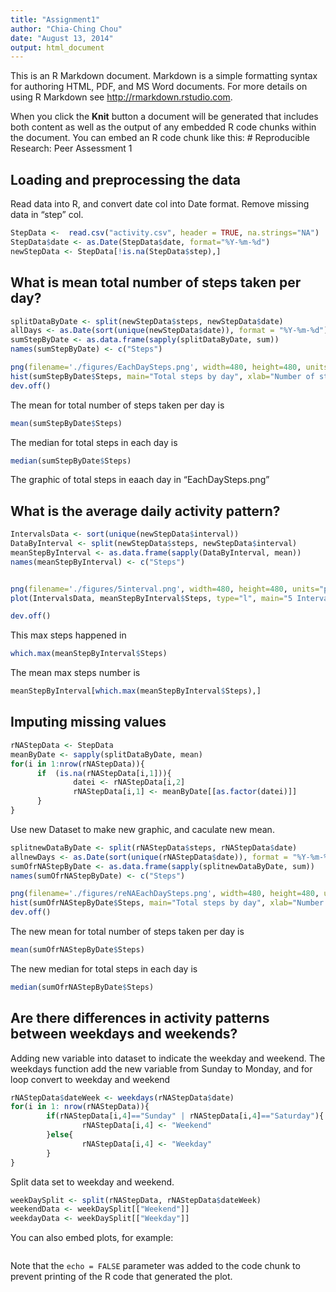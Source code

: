 ```yaml
---
title: "Assignment1"
author: "Chia-Ching Chou"
date: "August 13, 2014"
output: html_document
---
```


This is an R Markdown document. Markdown is a simple formatting syntax for authoring HTML, PDF, and MS Word documents. For more details on using R Markdown see <http://rmarkdown.rstudio.com>.

When you click the **Knit** button a document will be generated that includes both content as well as the output of any embedded R code chunks within the document. You can embed an R code chunk like this:
# Reproducible Research: Peer Assessment 1


## Loading and preprocessing the data
Read data into R, and convert date col into Date format.
Remove missing data in "step" col.

```r
StepData <-  read.csv("activity.csv", header = TRUE, na.strings="NA")
StepData$date <- as.Date(StepData$date, format="%Y-%m-%d")
newStepData <- StepData[!is.na(StepData$step),]
```


## What is mean total number of steps taken per day?

```r
splitDataByDate <- split(newStepData$steps, newStepData$date)
allDays <- as.Date(sort(unique(newStepData$date)), format = "%Y-%m-%d")
sumStepByDate <- as.data.frame(sapply(splitDataByDate, sum))
names(sumStepByDate) <- c("Steps")

png(filename='./figures/EachDaySteps.png', width=480, height=480, units="px")
hist(sumStepByDate$Steps, main="Total steps by day", xlab="Number of steps in each day", ylab="Number of days", col="red", breaks = nrow(sumStepByDate))
dev.off()
```
The mean for total number of steps taken per day is
```r
mean(sumStepByDate$Steps)
```

The median for total steps in each day is
```r
median(sumStepByDate$Steps)
```


The graphic of total steps in eaach day in "EachDaySteps.png"

## What is the average daily activity pattern?

```r
IntervalsData <- sort(unique(newStepData$interval))
DataByInterval <- split(newStepData$steps, newStepData$interval)
meanStepByInterval <- as.data.frame(sapply(DataByInterval, mean))
names(meanStepByInterval) <- c("Steps")


png(filename='./figures/5interval.png', width=480, height=480, units="px")
plot(IntervalsData, meanStepByInterval$Steps, type="l", main="5 Interval step mean", xlab="5 interval", ylab="Mean of steps")

dev.off()

```

This max steps happened in
```r
which.max(meanStepByInterval$Steps)
```
The mean max steps number is
```r
meanStepByInterval[which.max(meanStepByInterval$Steps),]

```


## Imputing missing values

```r
rNAStepData <- StepData
meanByDate <- sapply(splitDataByDate, mean)
for(i in 1:nrow(rNAStepData)){
      if  (is.na(rNAStepData[i,1])){
              datei <- rNAStepData[i,2]
              rNAStepData[i,1] <- meanByDate[[as.factor(datei)]]
      }
}

```
Use new Dataset to make new graphic, and caculate new mean.
```r
splitnewDataByDate <- split(rNAStepData$steps, rNAStepData$date)
allnewDays <- as.Date(sort(unique(rNAStepData$date)), format = "%Y-%m-%d")
sumOfrNAStepByDate <- as.data.frame(sapply(splitnewDataByDate, sum))
names(sumOfrNAStepByDate) <- c("Steps")

png(filename='./figures/reNAEachDaySteps.png', width=480, height=480, units="px")
hist(sumOfrNAStepByDate$Steps, main="Total steps by day", xlab="Number of steps in each day", ylab="Number of days", col="red", breaks = nrow(sumOfrNAStepByDate))
dev.off()

```
The new mean for total number of steps taken per day is
```r
mean(sumOfrNAStepByDate$Steps)
```

The new median for total steps in each day is
```r
median(sumOfrNAStepByDate$Steps)
```


## Are there differences in activity patterns between weekdays and weekends?

Adding new variable into dataset to indicate the weekday and weekend.
The weekdays function add the new variable from Sunday to Monday, and for loop convert to weekday and weekend

```r
rNAStepData$dateWeek <- weekdays(rNAStepData$date)
for(i in 1: nrow(rNAStepData)){
        if(rNAStepData[i,4]=="Sunday" | rNAStepData[i,4]=="Saturday"){
                rNAStepData[i,4] <- "Weekend"    
        }else{
                rNAStepData[i,4] <- "Weekday"    
        }
}
```
Split data set to weekday and weekend.
```r
weekDaySplit <- split(rNAStepData, rNAStepData$dateWeek)
weekendData <- weekDaySplit[["Weekend"]]
weekdayData <- weekDaySplit[["Weekday"]]
```

You can also embed plots, for example:

```r

```

Note that the `echo = FALSE` parameter was added to the code chunk to prevent printing of the R code that generated the plot.
